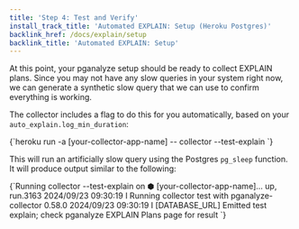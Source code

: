 ```yaml
---
title: 'Step 4: Test and Verify'
install_track_title: 'Automated EXPLAIN: Setup (Heroku Postgres)'
backlink_href: /docs/explain/setup
backlink_title: 'Automated EXPLAIN: Setup'
---
```



At this point, your pganalyze setup should be ready to collect EXPLAIN plans. Since
you may not have any slow queries in your system right now, we can generate a
synthetic slow query that we can use to confirm everything is working.

The collector includes a flag to do this for you automatically, based on your
`auto_explain.log_min_duration`:

<CodeBlock language="bash">
{`heroku run -a [your-collector-app-name] -- collector --test-explain
`}
</CodeBlock>

This will run an artificially slow query using the Postgres `pg_sleep` function. It
will produce output similar to the following:

<CodeBlock language="text">
{`Running collector --test-explain on ⬢ [your-collector-app-name]... up, run.3163
2024/09/23 09:30:19 I Running collector test with pganalyze-collector 0.58.0
2024/09/23 09:30:19 I [DATABASE_URL] Emitted test explain; check pganalyze EXPLAIN Plans page for result
`}
</CodeBlock>

<PublicOnly>
  <VerifyExplainPublic />
</PublicOnly>
